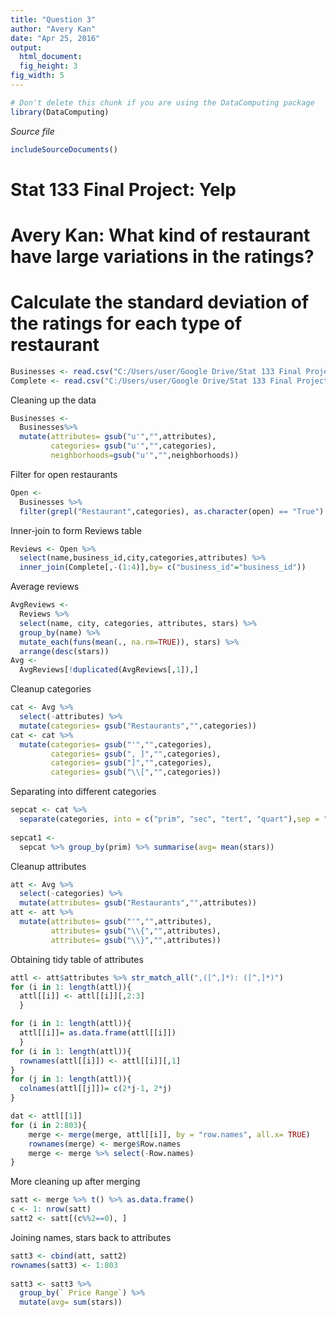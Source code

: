 ```yaml
---
title: "Question 3"
author: "Avery Kan"
date: "Apr 25, 2016"
output: 
  html_document:
  fig_height: 3
fig_width: 5
---
```

  <!-- Don't edit in between this line and the one below -->
```r
# Don't delete this chunk if you are using the DataComputing package
library(DataComputing)
```
*Source file* 
```r
includeSourceDocuments()
```
<!-- Don't edit the material above this line -->



# Stat 133 Final Project: Yelp
# Avery Kan: What kind of restaurant have large variations in the ratings?

# Calculate the standard deviation of the ratings for each type of restaurant
```r
Businesses <- read.csv("C:/Users/user/Google Drive/Stat 133 Final Project/Businesses.csv")
Complete <- read.csv("C:/Users/user/Google Drive/Stat 133 Final Project/Complete.csv", comment.char="#")
```


Cleaning up the data

```r
Businesses <- 
  Businesses%>%
  mutate(attributes= gsub("u'","",attributes),
         categories= gsub("u'","",categories),
         neighborhoods=gsub("u'","",neighborhoods))
```

Filter for open restaurants

```r
Open <- 
  Businesses %>% 
  filter(grepl("Restaurant",categories), as.character(open) == "True")
```


Inner-join to form Reviews table
```r
Reviews <- Open %>%
  select(name,business_id,city,categories,attributes) %>%
  inner_join(Complete[,-(1:4)],by= c("business_id"="business_id"))
```


Average reviews
```r
AvgReviews <- 
  Reviews %>%
  select(name, city, categories, attributes, stars) %>% 
  group_by(name) %>%
  mutate_each(funs(mean(., na.rm=TRUE)), stars) %>% 
  arrange(desc(stars)) 
Avg <- 
  AvgReviews[!duplicated(AvgReviews[,1]),]
```

Cleanup categories

```r
cat <- Avg %>% 
  select(-attributes) %>% 
  mutate(categories= gsub("Restaurants","",categories))
cat <- cat %>% 
  mutate(categories= gsub("'","",categories),
         categories= gsub(", ]","",categories),
         categories= gsub("]","",categories),
         categories= gsub("\\[","",categories))
```

Separating into different categories

```r
sepcat <- cat %>%
  separate(categories, into = c("prim", "sec", "tert", "quart"),sep = ",", extra= "merge")
 
sepcat1 <- 
  sepcat %>% group_by(prim) %>% summarise(avg= mean(stars))

```

Cleanup attributes
```r
att <- Avg %>% 
  select(-categories) %>% 
  mutate(attributes= gsub("Restaurants","",attributes))
att <- att %>% 
  mutate(attributes= gsub("'","",attributes),
         attributes= gsub("\\{","",attributes),
         attributes= gsub("\\}","",attributes))
```


Obtaining tidy table of attributes

```r
attl <- att$attributes %>% str_match_all(",([^,]*): ([^,]*)")
for (i in 1: length(attl)){
  attl[[i]] <- attl[[i]][,2:3]
  }

for (i in 1: length(attl)){
  attl[[i]]= as.data.frame(attl[[i]])
  }
for (i in 1: length(attl)){
  rownames(attl[[i]]) <- attl[[i]][,1]
}
for (j in 1: length(attl)){
  colnames(attl[[j]])= c(2*j-1, 2*j)
}

dat <- attl[[1]]
for (i in 2:803){
    merge <- merge(merge, attl[[i]], by = "row.names", all.x= TRUE) 
    rownames(merge) <- merge$Row.names
    merge <- merge %>% select(-Row.names)
}
```

More cleaning up after merging

```r

satt <- merge %>% t() %>% as.data.frame()
c <- 1: nrow(satt)
satt2 <- satt[(c%%2==0), ]
```

Joining names, stars back to attributes 


```r
satt3 <- cbind(att, satt2)
rownames(satt3) <- 1:803
  
satt3 <- satt3 %>% 
  group_by(` Price Range`) %>% 
  mutate(avg= sum(stars))
```



